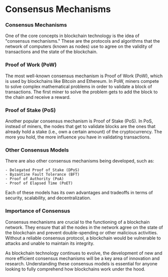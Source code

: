 # Consensus Mechanisms

### Consensus Mechanisms

One of the core concepts in blockchain technology is the idea of "consensus mechanisms." These are the protocols and algorithms that the network of computers (known as nodes) use to agree on the validity of transactions and the state of the blockchain.

### Proof of Work (PoW)

The most well-known consensus mechanism is Proof of Work (PoW), which is used by blockchains like Bitcoin and Ethereum. In PoW, miners compete to solve complex mathematical problems in order to validate a block of transactions. The first miner to solve the problem gets to add the block to the chain and receive a reward.

### Proof of Stake (PoS)

Another popular consensus mechanism is Proof of Stake (PoS). In PoS, instead of miners, the nodes that get to validate blocks are the ones that already hold a stake (i.e., own a certain amount) of the cryptocurrency. The more you hold, the more influence you have in validating transactions.

### Other Consensus Models

There are also other consensus mechanisms being developed, such as:

    - Delegated Proof of Stake (DPoS)
    - Byzantine Fault Tolerance (BFT)
    - Proof of Authority (PoA)
    - Proof of Elapsed Time (PoET)

Each of these models has its own advantages and tradeoffs in terms of security, scalability, and decentralization.

### Importance of Consensus

Consensus mechanisms are crucial to the functioning of a blockchain network. They ensure that all the nodes in the network agree on the state of the blockchain and prevent double-spending or other malicious activities. Without a reliable consensus protocol, a blockchain would be vulnerable to attacks and unable to maintain its integrity.

As blockchain technology continues to evolve, the development of new and more efficient consensus mechanisms will be a key area of innovation and research. Understanding these consensus models is essential for anyone looking to fully comprehend how blockchains work under the hood.